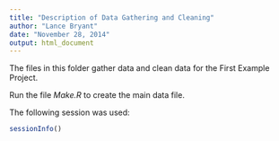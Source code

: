 ```yaml
---
title: "Description of Data Gathering and Cleaning"
author: "Lance Bryant"
date: "November 28, 2014"
output: html_document
---
```


The files in this folder gather data and clean data for the First Example Project.

Run the file *Make.R* to create the main data file.

The following session was used:

```r
sessionInfo()
```